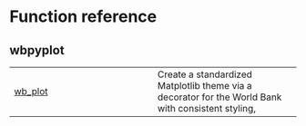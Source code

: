 # Function reference {.doc .doc-index}

## wbpyplot



| | |
| --- | --- |
| [wb_plot](wb_plot.qmd#wbpyplot.wb_plot) | Create a standardized Matplotlib theme via a decorator for the World Bank with consistent styling, |
